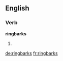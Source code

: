 ==English==

===Verb===
'''ringbarks'''

# {{third-person singular of|ringbark}}


[[de:ringbarks]]
[[fr:ringbarks]]